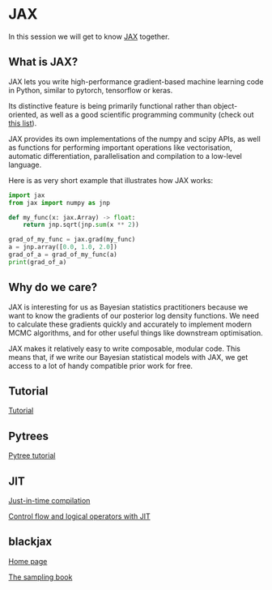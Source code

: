 # JAX

In this session we will get to know [JAX](https://docs.jax.dev/en/latest/index.html) together.

## What is JAX?

JAX lets you write high-performance gradient-based machine learning code in Python, similar to pytorch, tensorflow or keras.

Its distinctive feature is being primarily functional rather than object-oriented, as well as a good scientific programming community (check out [this list](https://github.com/n2cholas/awesome-jax)). 

JAX provides its own implementations of the numpy and scipy APIs, as well as functions for performing important operations like vectorisation, automatic differentiation, parallelisation and compilation to a low-level language.

Here is as very short example that illustrates how JAX works:

```python
import jax
from jax import numpy as jnp

def my_func(x: jax.Array) -> float:
    return jnp.sqrt(jnp.sum(x ** 2))

grad_of_my_func = jax.grad(my_func)
a = jnp.array([0.0, 1.0, 2.0])
grad_of_a = grad_of_my_func(a)
print(grad_of_a)
```

## Why do we care?

JAX is interesting for us as Bayesian statistics practitioners because we want to know the gradients of our posterior log density functions. We need to calculate these gradients quickly and accurately to implement modern MCMC algorithms, and for other useful things like downstream optimisation. 

JAX makes it relatively easy to write composable, modular code. This means that, if we write our Bayesian statistical models with JAX, we get access to a lot of handy compatible prior work for free.

## Tutorial

[Tutorial](https://docs.jax.dev/en/latest/quickstart.html)

## Pytrees

[Pytree tutorial](https://docs.jax.dev/en/latest/working-with-pytrees.html)

## JIT

[Just-in-time compilation](https://docs.jax.dev/en/latest/jit-compilation.html#jit-compilation)

[Control flow and logical operators with JIT](https://docs.jax.dev/en/latest/control-flow.html)

## blackjax

[Home page](https://blackjax-devs.github.io/blackjax/)

[The sampling book](https://blackjax-devs.github.io/sampling-book/)
